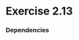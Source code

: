 
# Exercise 2.13

### Dependencies


 <Giscus
  repo={config.repo}
  repoId={config.repoId}
  category={config.category}
  categoryId={config.categoryId}
  mapping={config.mapping}
  reactionsEnabled={config.reactionsEnabled}
  emitMetadata={config.emitMetadata}
  theme={config.theme}
/>

